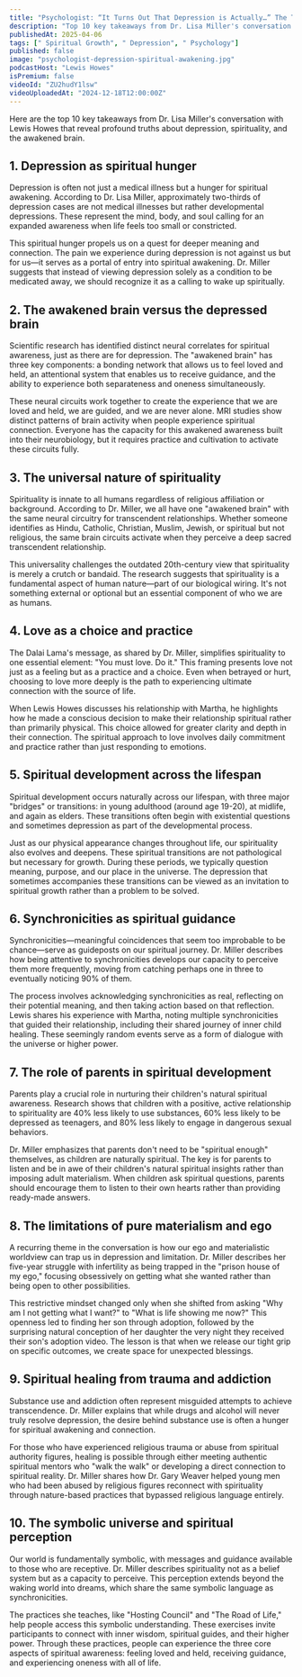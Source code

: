 ```yaml
---
title: "Psychologist: “It Turns Out That Depression is Actually…” The TRUTH We ALL Have to Face!"
description: "Top 10 key takeaways from Dr. Lisa Miller's conversation with Lewis Howes that reveal profound truths about depression, spirituality, and the awakened brain."
publishedAt: 2025-04-06
tags: [" Spiritual Growth", " Depression", " Psychology"]
published: false
image: "psychologist-depression-spiritual-awakening.jpg"
podcastHost: "Lewis Howes"
isPremium: false
videoId: "ZU2hudY1lsw"
videoUploadedAt: "2024-12-18T12:00:00Z"
---
```



<PodcastSummaryPageLayout frontmatter={frontmatter}>

Here are the top 10 key takeaways from Dr. Lisa Miller's conversation with Lewis Howes that reveal profound truths about depression, spirituality, and the awakened brain.

## 1. Depression as spiritual hunger

Depression is often not just a medical illness but a hunger for spiritual awakening. According to Dr. Lisa Miller, approximately two-thirds of depression cases are not medical illnesses but rather developmental depressions. These represent the mind, body, and soul calling for an expanded awareness when life feels too small or constricted.

This spiritual hunger propels us on a quest for deeper meaning and connection. The pain we experience during depression is not against us but for us—it serves as a portal of entry into spiritual awakening. Dr. Miller suggests that instead of viewing depression solely as a condition to be medicated away, we should recognize it as a calling to wake up spiritually.

## 2. The awakened brain versus the depressed brain

Scientific research has identified distinct neural correlates for spiritual awareness, just as there are for depression. The "awakened brain" has three key components: a bonding network that allows us to feel loved and held, an attentional system that enables us to receive guidance, and the ability to experience both separateness and oneness simultaneously.

These neural circuits work together to create the experience that we are loved and held, we are guided, and we are never alone. MRI studies show distinct patterns of brain activity when people experience spiritual connection. Everyone has the capacity for this awakened awareness built into their neurobiology, but it requires practice and cultivation to activate these circuits fully.

## 3. The universal nature of spirituality

Spirituality is innate to all humans regardless of religious affiliation or background. According to Dr. Miller, we all have one "awakened brain" with the same neural circuitry for transcendent relationships. Whether someone identifies as Hindu, Catholic, Christian, Muslim, Jewish, or spiritual but not religious, the same brain circuits activate when they perceive a deep sacred transcendent relationship.

This universality challenges the outdated 20th-century view that spirituality is merely a crutch or bandaid. The research suggests that spirituality is a fundamental aspect of human nature—part of our biological wiring. It's not something external or optional but an essential component of who we are as humans.

## 4. Love as a choice and practice

The Dalai Lama's message, as shared by Dr. Miller, simplifies spirituality to one essential element: "You must love. Do it." This framing presents love not just as a feeling but as a practice and a choice. Even when betrayed or hurt, choosing to love more deeply is the path to experiencing ultimate connection with the source of life.

When Lewis Howes discusses his relationship with Martha, he highlights how he made a conscious decision to make their relationship spiritual rather than primarily physical. This choice allowed for greater clarity and depth in their connection. The spiritual approach to love involves daily commitment and practice rather than just responding to emotions.

## 5. Spiritual development across the lifespan

Spiritual development occurs naturally across our lifespan, with three major "bridges" or transitions: in young adulthood (around age 19-20), at midlife, and again as elders. These transitions often begin with existential questions and sometimes depression as part of the developmental process.

Just as our physical appearance changes throughout life, our spirituality also evolves and deepens. These spiritual transitions are not pathological but necessary for growth. During these periods, we typically question meaning, purpose, and our place in the universe. The depression that sometimes accompanies these transitions can be viewed as an invitation to spiritual growth rather than a problem to be solved.

## 6. Synchronicities as spiritual guidance

Synchronicities—meaningful coincidences that seem too improbable to be chance—serve as guideposts on our spiritual journey. Dr. Miller describes how being attentive to synchronicities develops our capacity to perceive them more frequently, moving from catching perhaps one in three to eventually noticing 90% of them.

The process involves acknowledging synchronicities as real, reflecting on their potential meaning, and then taking action based on that reflection. Lewis shares his experience with Martha, noting multiple synchronicities that guided their relationship, including their shared journey of inner child healing. These seemingly random events serve as a form of dialogue with the universe or higher power.

## 7. The role of parents in spiritual development

Parents play a crucial role in nurturing their children's natural spiritual awareness. Research shows that children with a positive, active relationship to spirituality are 40% less likely to use substances, 60% less likely to be depressed as teenagers, and 80% less likely to engage in dangerous sexual behaviors.

Dr. Miller emphasizes that parents don't need to be "spiritual enough" themselves, as children are naturally spiritual. The key is for parents to listen and be in awe of their children's natural spiritual insights rather than imposing adult materialism. When children ask spiritual questions, parents should encourage them to listen to their own hearts rather than providing ready-made answers.

## 8. The limitations of pure materialism and ego

A recurring theme in the conversation is how our ego and materialistic worldview can trap us in depression and limitation. Dr. Miller describes her five-year struggle with infertility as being trapped in the "prison house of my ego," focusing obsessively on getting what she wanted rather than being open to other possibilities.

This restrictive mindset changed only when she shifted from asking "Why am I not getting what I want?" to "What is life showing me now?" This openness led to finding her son through adoption, followed by the surprising natural conception of her daughter the very night they received their son's adoption video. The lesson is that when we release our tight grip on specific outcomes, we create space for unexpected blessings.

## 9. Spiritual healing from trauma and addiction

Substance use and addiction often represent misguided attempts to achieve transcendence. Dr. Miller explains that while drugs and alcohol will never truly resolve depression, the desire behind substance use is often a hunger for spiritual awakening and connection.

For those who have experienced religious trauma or abuse from spiritual authority figures, healing is possible through either meeting authentic spiritual mentors who "walk the walk" or developing a direct connection to spiritual reality. Dr. Miller shares how Dr. Gary Weaver helped young men who had been abused by religious figures reconnect with spirituality through nature-based practices that bypassed religious language entirely.

## 10. The symbolic universe and spiritual perception

Our world is fundamentally symbolic, with messages and guidance available to those who are receptive. Dr. Miller describes spirituality not as a belief system but as a capacity to perceive. This perception extends beyond the waking world into dreams, which share the same symbolic language as synchronicities.

The practices she teaches, like "Hosting Council" and "The Road of Life," help people access this symbolic understanding. These exercises invite participants to connect with inner wisdom, spiritual guides, and their higher power. Through these practices, people can experience the three core aspects of spiritual awareness: feeling loved and held, receiving guidance, and experiencing oneness with all of life.

</PodcastSummaryPageLayout>
